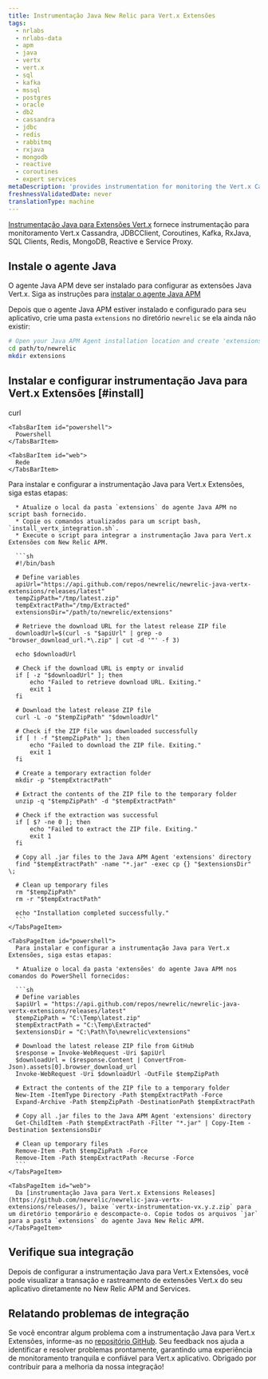 ```yaml
---
title: Instrumentação Java New Relic para Vert.x Extensões
tags:
  - nrlabs
  - nrlabs-data
  - apm
  - java
  - vertx
  - vert.x
  - sql
  - kafka
  - mssql
  - postgres
  - oracle
  - db2
  - cassandra
  - jdbc
  - redis
  - rabbitmq
  - rxjava
  - mongodb
  - reactive
  - coroutines
  - expert services
metaDescription: 'provides instrumentation for monitoring the Vert.x Cassandra, JDBCClient, Coroutines, Kafka, RxJava, SQL Clients, Redis, MongoDB, Reactive and Service Proxy.'
freshnessValidatedDate: never
translationType: machine
---
```


[Instrumentação Java para Extensões Vert.x](https://github.com/newrelic/newrelic-java-vertx-extensions/tree/main) fornece instrumentação para monitoramento Vert.x Cassandra, JDBCClient, Coroutines, Kafka, RxJava, SQL Clients, Redis, MongoDB, Reactive e Service Proxy.

## Instale o agente Java

O agente Java APM deve ser instalado para configurar as extensões Java Vert.x. Siga as instruções para [instalar o agente Java APM](https://docs.newrelic.com/install/java/)

Depois que o agente Java APM estiver instalado e configurado para seu aplicativo, crie uma pasta `extensions` no diretório `newrelic` se ela ainda não existir:

```bash
# Open your Java APM Agent installation location and create 'extensions' folder ( if it is not existing) 
cd path/to/newrelic
mkdir extensions
```

## Instalar e configurar instrumentação Java para Vert.x Extensões [#install]

<Tabs>
  <TabsBar>
    <TabsBarItem id="curl">
      curl
    </TabsBarItem>

    <TabsBarItem id="powershell">
      Powershell
    </TabsBarItem>

    <TabsBarItem id="web">
      Rede
    </TabsBarItem>
  </TabsBar>

  <TabsPages>
    <TabsPageItem id="curl">
      Para instalar e configurar a instrumentação Java para Vert.x Extensões, siga estas etapas:

      * Atualize o local da pasta `extensions` do agente Java APM no script bash fornecido.
      * Copie os comandos atualizados para um script bash, `install_vertx_integration.sh`.
      * Execute o script para integrar a instrumentação Java para Vert.x Extensões com New Relic APM.

      ```sh
      #!/bin/bash

      # Define variables
      apiUrl="https://api.github.com/repos/newrelic/newrelic-java-vertx-extensions/releases/latest"
      tempZipPath="/tmp/latest.zip"
      tempExtractPath="/tmp/Extracted"
      extensionsDir="/path/to/newrelic/extensions"

      # Retrieve the download URL for the latest release ZIP file
      downloadUrl=$(curl -s "$apiUrl" | grep -o "browser_download_url.*\.zip" | cut -d '"' -f 3)

      echo $downloadUrl

      # Check if the download URL is empty or invalid
      if [ -z "$downloadUrl" ]; then
          echo "Failed to retrieve download URL. Exiting."
          exit 1
      fi

      # Download the latest release ZIP file
      curl -L -o "$tempZipPath" "$downloadUrl"

      # Check if the ZIP file was downloaded successfully
      if [ ! -f "$tempZipPath" ]; then
          echo "Failed to download the ZIP file. Exiting."
          exit 1
      fi

      # Create a temporary extraction folder
      mkdir -p "$tempExtractPath"

      # Extract the contents of the ZIP file to the temporary folder
      unzip -q "$tempZipPath" -d "$tempExtractPath"

      # Check if the extraction was successful
      if [ $? -ne 0 ]; then
          echo "Failed to extract the ZIP file. Exiting."
          exit 1
      fi

      # Copy all .jar files to the Java APM Agent 'extensions' directory
      find "$tempExtractPath" -name "*.jar" -exec cp {} "$extensionsDir" \;

      # Clean up temporary files
      rm "$tempZipPath"
      rm -r "$tempExtractPath"

      echo "Installation completed successfully."
      ```
    </TabsPageItem>

    <TabsPageItem id="powershell">
      Para instalar e configurar a instrumentação Java para Vert.x Extensões, siga estas etapas:

      * Atualize o local da pasta 'extensões' do agente Java APM nos comandos do PowerShell fornecidos:

      ```sh
      # Define variables
      $apiUrl = "https://api.github.com/repos/newrelic/newrelic-java-vertx-extensions/releases/latest"
      $tempZipPath = "C:\Temp\latest.zip"
      $tempExtractPath = "C:\Temp\Extracted"
      $extensionsDir = "C:\Path\To\newrelic\extensions"

      # Download the latest release ZIP file from GitHub
      $response = Invoke-WebRequest -Uri $apiUrl
      $downloadUrl = ($response.Content | ConvertFrom-Json).assets[0].browser_download_url
      Invoke-WebRequest -Uri $downloadUrl -OutFile $tempZipPath

      # Extract the contents of the ZIP file to a temporary folder
      New-Item -ItemType Directory -Path $tempExtractPath -Force
      Expand-Archive -Path $tempZipPath -DestinationPath $tempExtractPath

      # Copy all .jar files to the Java APM Agent 'extensions' directory
      Get-ChildItem -Path $tempExtractPath -Filter "*.jar" | Copy-Item -Destination $extensionsDir

      # Clean up temporary files
      Remove-Item -Path $tempZipPath -Force
      Remove-Item -Path $tempExtractPath -Recurse -Force
      ```
    </TabsPageItem>

    <TabsPageItem id="web">
      Da [instrumentação Java para Vert.x Extensions Releases](https://github.com/newrelic/newrelic-java-vertx-extensions/releases/), baixe `vertx-instrumentation-vx.y.z.zip` para um diretório temporário e descompacte-o. Copie todos os arquivos `jar` para a pasta `extensions` do agente Java New Relic APM.
    </TabsPageItem>
  </TabsPages>
</Tabs>

## Verifique sua integração

Depois de configurar a instrumentação Java para Vert.x Extensões, você pode visualizar a transação e rastreamento de extensões Vert.x do seu aplicativo diretamente no New Relic APM and Services.

## Relatando problemas de integração

Se você encontrar algum problema com a instrumentação Java para Vert.x Extensões, informe-as no [repositório GitHub](https://github.com/newrelic/newrelic-java-vertx-extensions/issues). Seu feedback nos ajuda a identificar e resolver problemas prontamente, garantindo uma experiência de monitoramento tranquila e confiável para Vert.x aplicativo. Obrigado por contribuir para a melhoria da nossa integração!